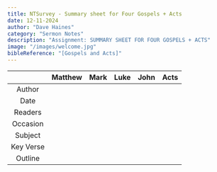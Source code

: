 ```yaml
---
title: NTSurvey - Summary sheet for Four Gospels + Acts
date: 12-11-2024
author: "Dave Haines"
category: "Sermon Notes"
description: "Assignment: SUMMARY SHEET FOR FOUR GOSPELS + ACTS"
image: "/images/welcome.jpg"
bibleReference: "[Gospels and Acts]"
---
```




| | Matthew | Mark | Luke | John | Acts |
|:---------:|:-----:|:------:|:------:|:-----:|:-----:|
| Author | | | | | |
| Date | | | | | | |
| Readers | | | | | |
| Occasion | | | | | |
| Subject | | | | | |
| Key Verse | | | | | |
| Outline | | | | | |
